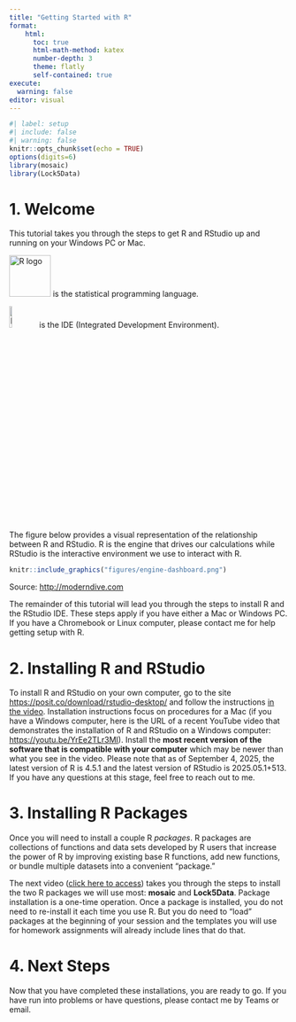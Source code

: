 ```yaml
---
title: "Getting Started with R"
format: 
    html: 
      toc: true
      html-math-method: katex
      number-depth: 3
      theme: flatly
      self-contained: true
execute:
  warning: false
editor: visual
---
```


```r
#| label: setup
#| include: false
#| warning: false
knitr::opts_chunk$set(echo = TRUE)
options(digits=6)
library(mosaic)
library(Lock5Data)
```

# 1. Welcome

This tutorial takes you through the steps to get R and RStudio up and running on your Windows PC or Mac.

![R logo](figures/R_logo.svg.png){alt="R logo" width="75"} is the statistical programming language.

![RStudio logo](figures/stickers/RStudio.png){alt="RStudio logo" width="10%"} is the IDE (Integrated Development Environment).

The figure below provides a visual representation of the relationship between R and RStudio. R is the engine that drives our calculations while RStudio is the interactive environment we use to interact with R.

```r
knitr::include_graphics("figures/engine-dashboard.png")
```

Source: <http://moderndive.com>

The remainder of this tutorial will lead you through the steps to install R and the RStudio IDE. These steps apply if you have either a Mac or Windows PC. If you have a Chromebook or Linux computer, please contact me for help getting setup with R.

# 2. Installing R and RStudio

To install R and RStudio on your own computer, go to the site <https://posit.co/download/rstudio-desktop/> and follow the instructions [in the video](https://kzoo-my.sharepoint.com/:v:/g/personal/eric_nordmoe_kzoo_edu/EfpeXTMptt9Iv9wkW3DZtE0Bw4EDu4I9yy4ntXyn4zoKrQ?e=lDVdBi). Installation instructions focus on procedures for a Mac (if you have a Windows computer, here is the URL of a recent YouTube video that demonstrates the installation of R and RStudio on a Windows computer: <https://youtu.be/YrEe2TLr3MI>). Install the **most recent version of the software that is compatible with your computer** which may be newer than what you see in the video. Please note that as of September 4, 2025, the latest version of R is 4.5.1 and the latest version of RStudio is 2025.05.1+513. If you have any questions at this stage, feel free to reach out to me.

# 3. Installing R Packages

Once you will need to install a couple R *packages*. R packages are collections of functions and data sets developed by R users that increase the power of R by improving existing base R functions, add new functions, or bundle multiple datasets into a convenient "package."

The next video ([click here to access](https://kzoo-my.sharepoint.com/:v:/g/personal/eric_nordmoe_kzoo_edu/EfZD8sBruipLsPPPb3aWCd8BIKJFdrjRxEMvFiOSAKomsw?e=iPNs0a&nav=eyJyZWZlcnJhbEluZm8iOnsicmVmZXJyYWxBcHAiOiJTdHJlYW1XZWJBcHAiLCJyZWZlcnJhbFZpZXciOiJTaGFyZURpYWxvZy1MaW5rIiwicmVmZXJyYWxBcHBQbGF0Zm9ybSI6IldlYiIsInJlZmVycmFsTW9kZSI6InZpZXcifX0%3D)) takes you through the steps to install the two R packages we will use most: **mosaic** and **Lock5Data**. Package installation is a one-time operation. Once a package is installed, you do not need to re-install it each time you use R. But you do need to "load" packages at the beginning of your session and the templates you will use for homework assignments will already include lines that do that.

# 4. Next Steps

Now that you have completed these installations, you are ready to go. If you have run into problems or have questions, please contact me by Teams or email.
